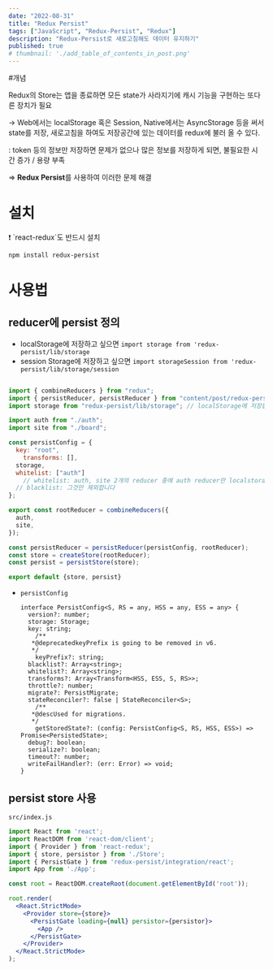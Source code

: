```yaml
---
date: "2022-08-31"
title: "Redux Persist"
tags: ["JavaScript", "Redux-Persist", "Redux"]
description: "Redux-Persist로 새로고침해도 데이터 유지하기"
published: true
# thumbnail: './add_table_of_contents_in_post.png'
---
```

#개념

Redux의 Store는 앱을 종료하면 모든 state가 사라지기에 캐시 기능을 구현하는 또다른 장치가 필요

→  Web에서는 localStorage 혹은 Session, Native에서는 AsyncStorage 등을 써서 state를 저장, 새로고침을 하여도 저장공간에 있는 데이터를 redux에 불러 올 수 있다.

: token 등의 정보만 저장하면 문제가 없으나 많은 정보를 저장하게 되면, 불필요한 시간 증가 / 용량 부족

⇒ <strong>Redux Persist</strong>를 사용하여 이러한 문제 해결

# 설치

<aside>
❗ `react-redux`도 반드시 설치

</aside>

```bash
npm install redux-persist
```

# 사용법

## reducer에 persist 정의

- localStorage에 저장하고 싶으면 `import storage from 'redux-persist/lib/storage`
- session Storage에 저장하고 싶으면 `import storageSession from 'redux-persist/lib/storage/session`

```jsx

import { combineReducers } from "redux";
import { persistReducer, persistReducer } from "content/post/redux-persist.mdx";
import storage from "redux-persist/lib/storage"; // localStorage에 저장합니다.

import auth from "./auth";
import site from "./board";

const persistConfig = {
  key: "root",
	transforms: [],
  storage,
  whitelist: ["auth"]
	// whitelist: auth, site 2개의 reducer 중에 auth reducer만 localstorage에 저장합니다.
  // blacklist: 그것만 제외합니다
};

export const rootReducer = combineReducers({
  auth,
  site,
});

const persistReducer = persistReducer(persistConfig, rootReducer);
const store = createStore(rootReducer);
const persist = persistStore(store);

export default {store, persist}
```

- `persistConfig`

    ```tsx
    interface PersistConfig<S, RS = any, HSS = any, ESS = any> {
      version?: number;
      storage: Storage;
      key: string;
    	/**
       *@deprecatedkeyPrefix is going to be removed in v6.
       */
    	keyPrefix?: string;
      blacklist?: Array<string>;
      whitelist?: Array<string>;
      transforms?: Array<Transform<HSS, ESS, S, RS>>;
      throttle?: number;
      migrate?: PersistMigrate;
      stateReconciler?: false | StateReconciler<S>;
    	/**
       *@descUsed for migrations.
       */
    	getStoredState?: (config: PersistConfig<S, RS, HSS, ESS>) => Promise<PersistedState>;
      debug?: boolean;
      serialize?: boolean;
      timeout?: number;
      writeFailHandler?: (err: Error) => void;
    }
    ```


## persist store 사용

`src/index.js`

```jsx
import React from 'react';
import ReactDOM from 'react-dom/client';
import { Provider } from 'react-redux';
import { store, persistor } from './Store';
import { PersistGate } from 'redux-persist/integration/react';
import App from './App';

const root = ReactDOM.createRoot(document.getElementById('root'));

root.render(
  <React.StrictMode>
    <Provider store={store}>
      <PersistGate loading={null} persistor={persistor}>
        <App />
      </PersistGate>
    </Provider>
  </React.StrictMode>
);
```